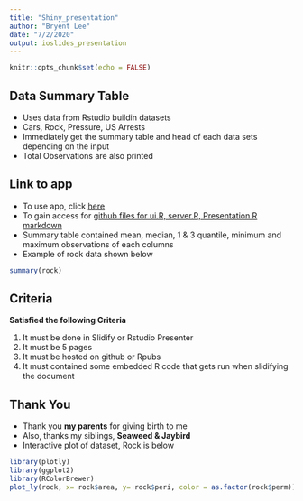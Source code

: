 ---
title: "Shiny_presentation"
author: "Bryent Lee"
date: "7/2/2020"
output: ioslides_presentation
---

```{r setup, include=FALSE}
knitr::opts_chunk$set(echo = FALSE)
```

## Data Summary Table

- Uses data from Rstudio buildin datasets 
- Cars, Rock, Pressure, US Arrests
- Immediately get the summary table and head of each data sets depending on the input
- Total Observations are also printed

## Link to app
- To use app, click [here](https://blee408.shinyapps.io/first_app/)
- To gain access for [github files for ui.R, server.R, Presentation R markdown](https://github.com/bryentlee/first-)
- Summary table contained mean, median, 1 & 3 quantile, minimum and maximum observations of each columns 
- Example of rock data shown below
```{r}
summary(rock)
```

## Criteria
**Satisfied the following Criteria**

1) It must be done in Slidify or Rstudio Presenter
2) It must be 5 pages
3) It must be hosted on github or Rpubs
4) It must contained some embedded R code that gets run when slidifying the document


## Thank You
- Thank you **my parents** for giving birth to me 
- Also, thanks my siblings, **Seaweed & Jaybird**
- Interactive plot of dataset, Rock is below 

```{r, warning=FALSE, message=FALSE}
library(plotly)
library(ggplot2)
library(RColorBrewer)
plot_ly(rock, x= rock$area, y= rock$peri, color = as.factor(rock$perm))
```

